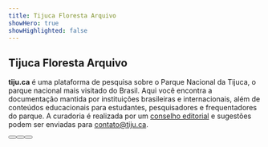 ```yaml
---
title: Tijuca Floresta Arquivo
showHero: true
showHighlighted: false
---
```


## Tijuca Floresta Arquivo


**tiju.ca** é uma plataforma de pesquisa sobre o Parque Nacional da Tijuca,
o parque nacional mais visitado do Brasil. Aqui você encontra a documentação
mantida por instituições brasileiras e internacionais, além de conteúdos
educacionais para estudantes, pesquisadores e frequentadores do parque.
A curadoria é realizada por um [conselho editorial](/about) e sugestões podem ser enviadas para [contato@tiju.ca](mailto:contato@tiju.ca).

<ButtonWrapper>
  <Button children="Saiba Mais" href="/about" buttonType="primary" />
  <Button children="Trilhas" href="/trails" variant="surface" />
  <Button children="Linha do Tempo" href="/trails/timeline" variant="surface" />
</ButtonWrapper>
